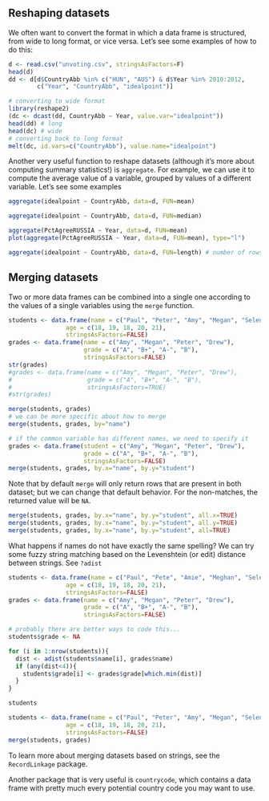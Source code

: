 ## Reshaping datasets

We often want to convert the format in which a data frame is structured, from wide to long format, or vice versa. Let's see some examples of how to do this:

```r
d <- read.csv("unvoting.csv", stringsAsFactors=F)
head(d)
dd <- d[d$CountryAbb %in% c("HUN", "AUS") & d$Year %in% 2010:2012, 
        c("Year", "CountryAbb", "idealpoint")]

# converting to wide format
library(reshape2)
(dc <- dcast(dd, CountryAbb ~ Year, value.var="idealpoint"))
head(dd) # long
head(dc) # wide
# converting back to long format
melt(dc, id.vars=c("CountryAbb"), value.name="idealpoint")
```

Another very useful function to reshape datasets (although it's more about computing summary statistics!) is `aggregate`. For example, we can use it to compute the average value of a variable, grouped by values of a different variable. Let's see some examples

```r
aggregate(idealpoint ~ CountryAbb, data=d, FUN=mean)

aggregate(idealpoint ~ CountryAbb, data=d, FUN=median)

aggregate(PctAgreeRUSSIA ~ Year, data=d, FUN=mean)
plot(aggregate(PctAgreeRUSSIA ~ Year, data=d, FUN=mean), type="l")

aggregate(idealpoint ~ CountryAbb, data=d, FUN=length) # number of rows per category, here country
```

## Merging datasets

Two or more data frames can be combined into a single one according to the values of a single variables using the `merge` function.

```r
students <- data.frame(name = c("Paul", "Peter", "Amy", "Megan", "Selena"),
                age = c(18, 19, 18, 20, 21),
                stringsAsFactors=FALSE)
grades <- data.frame(name = c("Amy", "Megan", "Peter", "Drew"),
                     grade = c("A", "B+", "A-", "B"),
                     stringsAsFactors=FALSE)
str(grades)
#grades <- data.frame(name = c("Amy", "Megan", "Peter", "Drew"),
#                     grade = c("A", "B+", "A-", "B"),
#                     stringsAsFactors=TRUE)
#str(grades)

merge(students, grades)
# we can be more specific about how to merge
merge(students, grades, by="name")

# if the common variable has different names, we need to specify it
grades <- data.frame(student = c("Amy", "Megan", "Peter", "Drew"),
                     grade = c("A", "B+", "A-", "B"),
                     stringsAsFactors=FALSE)
merge(students, grades, by.x="name", by.y="student")

```

Note that by default `merge` will only return rows that are present in both dataset; but we can change that default behavior. For the non-matches, the returned value will be `NA`.

```r
merge(students, grades, by.x="name", by.y="student", all.x=TRUE)
merge(students, grades, by.x="name", by.y="student", all.y=TRUE)
merge(students, grades, by.x="name", by.y="student", all=TRUE)
```

What happens if names do not have exactly the same spelling? We can try some fuzzy string matching based on the Levenshtein (or edit) distance between strings. See `?adist`

```r
students <- data.frame(name = c("Paul", "Pete", "Amie", "Meghan", "Selena"),
                age = c(18, 19, 18, 20, 21),
                stringsAsFactors=FALSE)
grades <- data.frame(name = c("Amy", "Megan", "Peter", "Drew"),
                     grade = c("A", "B+", "A-", "B"),
                     stringsAsFactors=FALSE)

# probably there are better ways to code this...
students$grade <- NA

for (i in 1:nrow(students)){
  dist <- adist(students$name[i], grades$name)
  if (any(dist<4)){
    students$grade[i] <- grades$grade[which.min(dist)]
  }
}

students

students <- data.frame(name = c("Paul", "Peter", "Amy", "Megan", "Selena"),
                age = c(18, 19, 18, 20, 21),
                stringsAsFactors=FALSE)
merge(students, grades)

```

To learn more about merging datasets based on strings, see the `RecordLinkage` package.

Another package that is very useful is `countrycode`, which contains a data frame with pretty much every potential country code you may want to use.